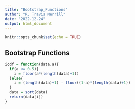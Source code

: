```yaml
---
title: "Bootstrap_Functions"
author: "R. Travis Merrill"
date: "2022-12-24"
output: html_document
---
```


```r
knitr::opts_chunk$set(echo = TRUE)
```

## Bootstrap Functions 

```r
icdf = function(data,a){
  if(a <= 0.5){
    i = floor(a*(length(data)+1))
  }else{
    i = (length(data)+1) - floor((1-a)*(length(data)+1))
  }
  data = sort(data)
  return(data[i])
}
```

